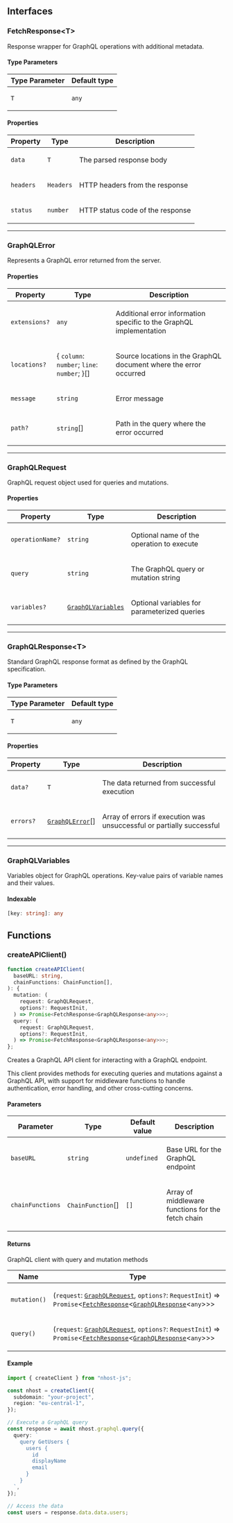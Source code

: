 ## Interfaces

### FetchResponse&lt;T&gt;

Response wrapper for GraphQL operations with additional metadata.

#### Type Parameters

<table>
<thead>
<tr>
<th>Type Parameter</th>
<th>Default type</th>
</tr>
</thead>
<tbody>
<tr>
<td>

`T`

</td>
<td>

`any`

</td>
</tr>
</tbody>
</table>

#### Properties

<table>
<thead>
<tr>
<th>Property</th>
<th>Type</th>
<th>Description</th>
</tr>
</thead>
<tbody>
<tr>
<td>

<a id="data"></a> `data`

</td>
<td>

`T`

</td>
<td>

The parsed response body

</td>
</tr>
<tr>
<td>

<a id="headers"></a> `headers`

</td>
<td>

`Headers`

</td>
<td>

HTTP headers from the response

</td>
</tr>
<tr>
<td>

<a id="status"></a> `status`

</td>
<td>

`number`

</td>
<td>

HTTP status code of the response

</td>
</tr>
</tbody>
</table>

---

### GraphQLError

Represents a GraphQL error returned from the server.

#### Properties

<table>
<thead>
<tr>
<th>Property</th>
<th>Type</th>
<th>Description</th>
</tr>
</thead>
<tbody>
<tr>
<td>

<a id="extensions"></a> `extensions?`

</td>
<td>

`any`

</td>
<td>

Additional error information specific to the GraphQL implementation

</td>
</tr>
<tr>
<td>

<a id="locations"></a> `locations?`

</td>
<td>

\{ `column`: `number`; `line`: `number`; \}[]

</td>
<td>

Source locations in the GraphQL document where the error occurred

</td>
</tr>
<tr>
<td>

<a id="message"></a> `message`

</td>
<td>

`string`

</td>
<td>

Error message

</td>
</tr>
<tr>
<td>

<a id="path"></a> `path?`

</td>
<td>

`string`[]

</td>
<td>

Path in the query where the error occurred

</td>
</tr>
</tbody>
</table>

---

### GraphQLRequest

GraphQL request object used for queries and mutations.

#### Properties

<table>
<thead>
<tr>
<th>Property</th>
<th>Type</th>
<th>Description</th>
</tr>
</thead>
<tbody>
<tr>
<td>

<a id="operationname"></a> `operationName?`

</td>
<td>

`string`

</td>
<td>

Optional name of the operation to execute

</td>
</tr>
<tr>
<td>

<a id="query"></a> `query`

</td>
<td>

`string`

</td>
<td>

The GraphQL query or mutation string

</td>
</tr>
<tr>
<td>

<a id="variables"></a> `variables?`

</td>
<td>

[`GraphQLVariables`](#graphqlvariables)

</td>
<td>

Optional variables for parameterized queries

</td>
</tr>
</tbody>
</table>

---

### GraphQLResponse&lt;T&gt;

Standard GraphQL response format as defined by the GraphQL specification.

#### Type Parameters

<table>
<thead>
<tr>
<th>Type Parameter</th>
<th>Default type</th>
</tr>
</thead>
<tbody>
<tr>
<td>

`T`

</td>
<td>

`any`

</td>
</tr>
</tbody>
</table>

#### Properties

<table>
<thead>
<tr>
<th>Property</th>
<th>Type</th>
<th>Description</th>
</tr>
</thead>
<tbody>
<tr>
<td>

<a id="data-1"></a> `data?`

</td>
<td>

`T`

</td>
<td>

The data returned from successful execution

</td>
</tr>
<tr>
<td>

<a id="errors"></a> `errors?`

</td>
<td>

[`GraphQLError`](#graphqlerror)[]

</td>
<td>

Array of errors if execution was unsuccessful or partially successful

</td>
</tr>
</tbody>
</table>

---

### GraphQLVariables

Variables object for GraphQL operations.
Key-value pairs of variable names and their values.

#### Indexable

```ts
[key: string]: any
```

## Functions

### createAPIClient()

```ts
function createAPIClient(
  baseURL: string,
  chainFunctions: ChainFunction[],
): {
  mutation: (
    request: GraphQLRequest,
    options?: RequestInit,
  ) => Promise<FetchResponse<GraphQLResponse<any>>>;
  query: (
    request: GraphQLRequest,
    options?: RequestInit,
  ) => Promise<FetchResponse<GraphQLResponse<any>>>;
};
```

Creates a GraphQL API client for interacting with a GraphQL endpoint.

This client provides methods for executing queries and mutations against
a GraphQL API, with support for middleware functions to handle authentication,
error handling, and other cross-cutting concerns.

#### Parameters

<table>
<thead>
<tr>
<th>Parameter</th>
<th>Type</th>
<th>Default value</th>
<th>Description</th>
</tr>
</thead>
<tbody>
<tr>
<td>

`baseURL`

</td>
<td>

`string`

</td>
<td>

`undefined`

</td>
<td>

Base URL for the GraphQL endpoint

</td>
</tr>
<tr>
<td>

`chainFunctions`

</td>
<td>

`ChainFunction`[]

</td>
<td>

`[]`

</td>
<td>

Array of middleware functions for the fetch chain

</td>
</tr>
</tbody>
</table>

#### Returns

GraphQL client with query and mutation methods

<table>
<thead>
<tr>
<th>Name</th>
<th>Type</th>
</tr>
</thead>
<tbody>
<tr>
<td>

`mutation()`

</td>
<td>

(`request`: [`GraphQLRequest`](#graphqlrequest), `options?`: `RequestInit`) => `Promise`&lt;[`FetchResponse`](#fetchresponse)&lt;[`GraphQLResponse`](#graphqlresponse)&lt;`any`&gt;&gt;&gt;

</td>
</tr>
<tr>
<td>

`query()`

</td>
<td>

(`request`: [`GraphQLRequest`](#graphqlrequest), `options?`: `RequestInit`) => `Promise`&lt;[`FetchResponse`](#fetchresponse)&lt;[`GraphQLResponse`](#graphqlresponse)&lt;`any`&gt;&gt;&gt;

</td>
</tr>
</tbody>
</table>

#### Example

```typescript
import { createClient } from "nhost-js";

const nhost = createClient({
  subdomain: "your-project",
  region: "eu-central-1",
});

// Execute a GraphQL query
const response = await nhost.graphql.query({
  query: `
    query GetUsers {
      users {
        id
        displayName
        email
      }
    }
  `,
});

// Access the data
const users = response.data.data.users;
```
